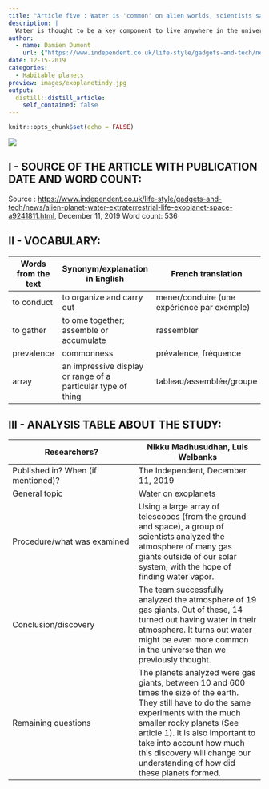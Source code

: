 ```yaml
---
title: "Article five : Water is 'common' on alien worlds, scientists say in finding that could transform search for extraterrestrial life"
description: |
  Water is thought to be a key component to live anywhere in the universe.
author:
  - name: Damien Dumont
    url: {"https://www.independent.co.uk/life-style/gadgets-and-tech/news/alien-planet-water-extraterrestrial-life-exoplanet-space-a9241811.html"}
date: 12-15-2019
categories:
  - Habitable planets
preview: images/exoplanetindy.jpg
output:
  distill::distill_article:
    self_contained: false
---
```


```r
knitr::opts_chunk$set(echo = FALSE)
```

![](images/exoplanetindy.jpg)

## I - SOURCE OF THE ARTICLE WITH PUBLICATION DATE AND WORD COUNT:

Source : <https://www.independent.co.uk/life-style/gadgets-and-tech/news/alien-planet-water-extraterrestrial-life-exoplanet-space-a9241811.html>, December 11, 2019
Word count: 536

## II - VOCABULARY:

| Words from the text | Synonym/explanation in English | French translation |
|--|--|--|
|to conduct|to organize and carry out | mener/conduire (une expérience par exemple)|
|to gather| to ome together; assemble or accumulate | rassembler |
|prevalence| commonness | prévalence, fréquence|
|array|an impressive display or range of a particular type of thing| tableau/assemblée/groupe|

## III - ANALYSIS TABLE ABOUT THE STUDY:

| Researchers? | Nikku Madhusudhan, Luis Welbanks |
|-|-|
| Published in? When (if mentioned)? | The Independent, December 11, 2019 |
| General topic | Water on exoplanets |
| Procedure/what was examined | Using a large array of telescopes (from the ground and space), a group of scientists analyzed the atmosphere of many gas giants outside of our solar system, with the hope of finding water vapor.|
| Conclusion/discovery | The team successfully analyzed the atmosphere of 19 gas giants. Out of these, 14 turned out having water in their atmosphere. It turns out water might be even more common in the universe than we previously thought.  |
| Remaining questions | The planets analyzed were gas giants, between 10 and 600 times the size of the earth. They still have to do the same experiments with the much smaller rocky planets (See article 1). It is also important to take into account how much this discovery will change our understanding of how did these planets formed. |

